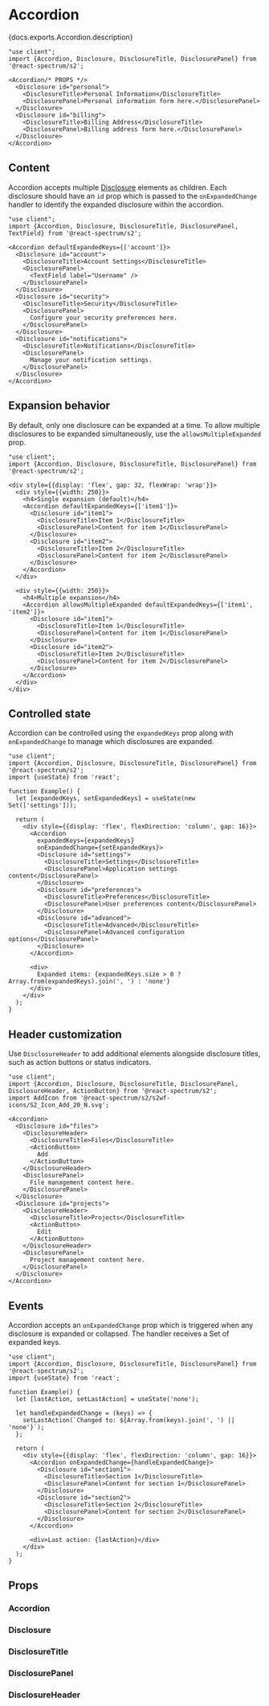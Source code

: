 

# Accordion

<PageDescription>{docs.exports.Accordion.description}</PageDescription>

```tsx render docs={docs.exports.Accordion} links={docs.links} props={['size', 'density', 'isQuiet', 'isDisabled']} expanded type="s2"
"use client";
import {Accordion, Disclosure, DisclosureTitle, DisclosurePanel} from '@react-spectrum/s2';

<Accordion/* PROPS */>
  <Disclosure id="personal">
    <DisclosureTitle>Personal Information</DisclosureTitle>
    <DisclosurePanel>Personal information form here.</DisclosurePanel>
  </Disclosure>
  <Disclosure id="billing">
    <DisclosureTitle>Billing Address</DisclosureTitle>
    <DisclosurePanel>Billing address form here.</DisclosurePanel>
  </Disclosure>
</Accordion>
```

## Content

Accordion accepts multiple [Disclosure](Disclosure.html) elements as children. Each disclosure should have an `id` prop which is passed to the `onExpandedChange` handler to identify the expanded disclosure within the accordion.

```tsx render hideImports
"use client";
import {Accordion, Disclosure, DisclosureTitle, DisclosurePanel, TextField} from '@react-spectrum/s2';

<Accordion defaultExpandedKeys={['account']}>
  <Disclosure id="account">
    <DisclosureTitle>Account Settings</DisclosureTitle>
    <DisclosurePanel>
      <TextField label="Username" />
    </DisclosurePanel>
  </Disclosure>
  <Disclosure id="security">
    <DisclosureTitle>Security</DisclosureTitle>
    <DisclosurePanel>
      Configure your security preferences here.
    </DisclosurePanel>
  </Disclosure>
  <Disclosure id="notifications">
    <DisclosureTitle>Notifications</DisclosureTitle>
    <DisclosurePanel>
      Manage your notification settings.
    </DisclosurePanel>
  </Disclosure>
</Accordion>
```

## Expansion behavior

By default, only one disclosure can be expanded at a time. To allow multiple disclosures to be expanded simultaneously, use the `allowsMultipleExpanded` prop.

```tsx render hideImports
"use client";
import {Accordion, Disclosure, DisclosureTitle, DisclosurePanel} from '@react-spectrum/s2';

<div style={{display: 'flex', gap: 32, flexWrap: 'wrap'}}>
  <div style={{width: 250}}>
    <h4>Single expansion (default)</h4>
    <Accordion defaultExpandedKeys={['item1']}>
      <Disclosure id="item1">
        <DisclosureTitle>Item 1</DisclosureTitle>
        <DisclosurePanel>Content for item 1</DisclosurePanel>
      </Disclosure>
      <Disclosure id="item2">
        <DisclosureTitle>Item 2</DisclosureTitle>
        <DisclosurePanel>Content for item 2</DisclosurePanel>
      </Disclosure>
    </Accordion>
  </div>
  
  <div style={{width: 250}}>
    <h4>Multiple expansion</h4>
    <Accordion allowsMultipleExpanded defaultExpandedKeys={['item1', 'item2']}>
      <Disclosure id="item1">
        <DisclosureTitle>Item 1</DisclosureTitle>
        <DisclosurePanel>Content for item 1</DisclosurePanel>
      </Disclosure>
      <Disclosure id="item2">
        <DisclosureTitle>Item 2</DisclosureTitle>
        <DisclosurePanel>Content for item 2</DisclosurePanel>
      </Disclosure>
    </Accordion>
  </div>
</div>
```

## Controlled state

Accordion can be controlled using the `expandedKeys` prop along with `onExpandedChange` to manage which disclosures are expanded.

```tsx render hideImports
"use client";
import {Accordion, Disclosure, DisclosureTitle, DisclosurePanel} from '@react-spectrum/s2';
import {useState} from 'react';

function Example() {
  let [expandedKeys, setExpandedKeys] = useState(new Set(['settings']));

  return (
    <div style={{display: 'flex', flexDirection: 'column', gap: 16}}>
      <Accordion 
        expandedKeys={expandedKeys} 
        onExpandedChange={setExpandedKeys}>
        <Disclosure id="settings">
          <DisclosureTitle>Settings</DisclosureTitle>
          <DisclosurePanel>Application settings content</DisclosurePanel>
        </Disclosure>
        <Disclosure id="preferences">
          <DisclosureTitle>Preferences</DisclosureTitle>
          <DisclosurePanel>User preferences content</DisclosurePanel>
        </Disclosure>
        <Disclosure id="advanced">
          <DisclosureTitle>Advanced</DisclosureTitle>
          <DisclosurePanel>Advanced configuration options</DisclosurePanel>
        </Disclosure>
      </Accordion>
      
      <div>
        Expanded items: {expandedKeys.size > 0 ? Array.from(expandedKeys).join(', ') : 'none'}
      </div>
    </div>
  );
}
```

## Header customization

Use `DisclosureHeader` to add additional elements alongside disclosure titles, such as action buttons or status indicators.

```tsx render hideImports
"use client";
import {Accordion, Disclosure, DisclosureTitle, DisclosurePanel, DisclosureHeader, ActionButton} from '@react-spectrum/s2';
import AddIcon from '@react-spectrum/s2/s2wf-icons/S2_Icon_Add_20_N.svg';

<Accordion>
  <Disclosure id="files">
    <DisclosureHeader>
      <DisclosureTitle>Files</DisclosureTitle>
      <ActionButton>
        Add
      </ActionButton>
    </DisclosureHeader>
    <DisclosurePanel>
      File management content here.
    </DisclosurePanel>
  </Disclosure>
  <Disclosure id="projects">
    <DisclosureHeader>
      <DisclosureTitle>Projects</DisclosureTitle>
      <ActionButton>
        Edit
      </ActionButton>
    </DisclosureHeader>
    <DisclosurePanel>
      Project management content here.
    </DisclosurePanel>
  </Disclosure>
</Accordion>
```

## Events

Accordion accepts an `onExpandedChange` prop which is triggered when any disclosure is expanded or collapsed. The handler receives a Set of expanded keys.

```tsx render hideImports
"use client";
import {Accordion, Disclosure, DisclosureTitle, DisclosurePanel} from '@react-spectrum/s2';
import {useState} from 'react';

function Example() {
  let [lastAction, setLastAction] = useState('none');

  let handleExpandedChange = (keys) => {
    setLastAction(`Changed to: ${Array.from(keys).join(', ') || 'none'}`);
  };

  return (
    <div style={{display: 'flex', flexDirection: 'column', gap: 16}}>
      <Accordion onExpandedChange={handleExpandedChange}>
        <Disclosure id="section1">
          <DisclosureTitle>Section 1</DisclosureTitle>
          <DisclosurePanel>Content for section 1</DisclosurePanel>
        </Disclosure>
        <Disclosure id="section2">
          <DisclosureTitle>Section 2</DisclosureTitle>
          <DisclosurePanel>Content for section 2</DisclosurePanel>
        </Disclosure>
      </Accordion>
      
      <div>Last action: {lastAction}</div>
    </div>
  );
}
```

## Props

### Accordion

<PropTable component={docs.exports.Accordion} links={docs.links} />

### Disclosure

<PropTable component={docs.exports.Disclosure} links={docs.links} />

### DisclosureTitle

<PropTable component={docs.exports.DisclosureTitle} links={docs.links} />

### DisclosurePanel

<PropTable component={docs.exports.DisclosurePanel} links={docs.links} />

### DisclosureHeader

<PropTable component={docs.exports.DisclosureHeader} links={docs.links} />
